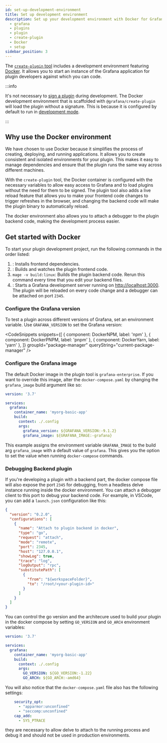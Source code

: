 ```yaml
---
id: set-up-development-environment
title: Set up development environment
description: Set up your development environment with Docker for Grafana plugin development.
  - grafana
  - plugins
  - plugin
  - create-plugin
  - Docker
  - setup
sidebar_position: 3
---
```



The [`create-plugin` tool](./get-started.mdx#use-plugin-tools-to-develop-your-plugins-faster) includes a development environment featuring [Docker](https://docs.docker.com/get-docker/). It allows you to start an instance of the Grafana application for plugin developers against which you can code.

:::info

It's not necessary to [sign a plugin](/publish-a-plugin/sign-a-plugin.md) during development. The Docker development environment that is scaffolded with `@grafana/create-plugin` will load the plugin without a signature. This is because it is configured by default to run in [development mode](https://github.com/grafana/grafana/blob/main/contribute/developer-guide.md#configure-grafana-for-development).

:::

## Why use the Docker environment

We have chosen to use Docker because it simplifies the process of creating, deploying, and running applications. It allows you to create consistent and isolated environments for your plugin. This makes it easy to manage dependencies and ensure that the plugin runs the same way across different machines.

With the `create-plugin` tool, the Docker container is configured with the necessary variables to allow easy access to Grafana and to load plugins without the need for them to be signed. The plugin tool also adds a live reload feature that allows you to make your frontend code changes to trigger refreshes in the browser, and changing the backend code will make the plugin binary to automatically reload.

The docker environment also allows you to attach a debugger to the plugin backend code, making the development process easier.

## Get started with Docker

To start your plugin development project, run the following commands in the order listed:

1. <SyncCommand cmd="install" />: Installs frontend dependencies.
1. <SyncCommand cmd="run dev" />: Builds and watches the plugin frontend code.
1. `mage -v build:linux`: Builds the plugin backend code. Rerun this command every time that you edit your backend files.
1. <SyncCommand cmd="run server" />: Starts a Grafana development server running on
   [http://localhost:3000](http://localhost:3000). The plugin will be reloaded on every code change and a debugger can be attached on port `2345`.

### Configure the Grafana version

To test a plugin across different versions of Grafana, set an environment variable. Use `GRAFANA_VERSION` to set the Grafana version:

<CodeSnippets
  snippets={[
    { component: DockerNPM, label: 'npm' },
    { component: DockerPNPM, label: 'pnpm' },
    { component: DockerYarn, label: 'yarn' },
  ]}
  groupId="package-manager"
  queryString="current-package-manager"
/>

### Configure the Grafana image

The default Docker image in the plugin tool is `grafana-enterprise`. If you want to override this image, alter the `docker-compose.yaml` by changing the `grafana_image` build argument like so:

```yaml title="docker-compose.yaml"
version: '3.7'

services:
  grafana:
    container_name: 'myorg-basic-app'
    build:
      context: ./.config
      args:
        grafana_version: ${GRAFANA_VERSION:-9.1.2}
        grafana_image: ${GRAFANA_IMAGE:-grafana}
```

This example assigns the environment variable `GRAFANA_IMAGE` to the build arg `grafana_image` with a default value of `grafana`. This gives you the option to set the value when running `docker-compose` commands.

### Debugging Backend plugin

If you're developing a plugin with a backend part, the docker compose file will also expose the port `2345` for debugging, from a headless delve instance running inside the docker environment.
You can attach a debugger client to this port to debug your backend code.
For example, in VSCode, you can add a `launch.json` configuration like this:

```json
{
  "version": "0.2.0",
  "configurations": [
    {
      "name": "Attach to plugin backend in docker",
      "type": "go",
      "request": "attach",
      "mode": "remote",
      "port": 2345,
      "host": "127.0.0.1",
      "showLog": true,
      "trace": "log",
      "logOutput": "rpc",
      "substitutePath": [
        {
          "from": "${workspaceFolder}",
          "to": "/root/<your-plugin-id>"
        }
      ]
    }
  ]
}
```

You can control the go version and the architecure used to build your plugin in the docker compose by setting `GO_VERSION` and `GO_ARCH` environment variables:
```yaml title="docker-compose.yaml"
version: '3.7'

services:
  grafana:
    container_name: 'myorg-basic-app'
    build:
      context: ./.config
      args:
        GO_VERSION: ${GO_VERSION:-1.22}
        GO_ARCH: ${GO_ARCH:-amd64}
```

You will also notice that the `docker-compose.yaml` file also has the following settings:

```yaml title="docker-compose.yaml"
    security_opt:
      - "apparmor:unconfined"
      - "seccomp:unconfined"
    cap_add:
      - SYS_PTRACE
```

they are necessary to allow delve to attach to the running process and debug it and should not be used in production environments.

